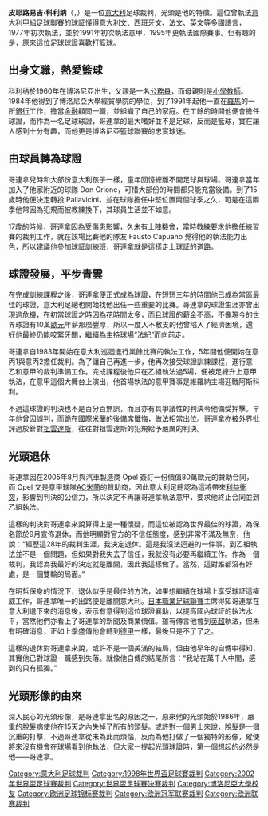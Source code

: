 {{unreferenced|time=2013-1-13}}
{{noteTA
|T=zh-hans:皮耶路易吉·科利纳;zh-hk:皮耶路易吉·哥連拿;zh-tw:皮耶路易吉·科利納;
|G1=足球
|1=zh-hans:科利纳;zh-hk:哥連拿;zh-tw:科利納;
|2=zh-hans:尤文图斯;zh-hk:祖雲達斯;zh-tw:尤文圖斯;
}}
{{infobox football official
|                name = 皮耶路易吉·科利纳<br />Pierluigi Collina
|               image = [[File:Collina.JPG|200px]]
|            fullname = Pierluigi Collina
|         dateofbirth = {{birth date and age|1960|2|13}}
|         cityofbirth = {{ITA}}[[博洛尼亞|博洛尼亞]]
|      countryofbirth = 
|         dateofdeath = 
|         cityofdeath = 
|      countryofdeath = 
|     otheroccupation = 財務顧問
|             height  = {{height|m=1.88}}
|               years = 1988-91<br>1991-05
|              league = [[意大利職業二級足球聯賽|意大利丙二聯賽]]/<br />[[意大利職業一級足球聯賽|意大利丙一聯賽]]<br>[[意乙|意乙]]/[[意甲|意甲]]
|                role = [[球證|球證]]<br>球證
|  internationalyears = 1995-05
|       confederation = [[FIFA|FIFA]] listed
|   internationalrole = [[球證|球證]]
}}

'''皮耶路易吉·科利纳'''（'''{{lang|it|Pierluigi Collina}}'''，{{bd|1960年|2月13日|||Collina, Pierluigi}}）是一位[[意大利|意大利]]足球裁判，光頭是他的特徵。這位曾執法[[意大利甲組足球聯賽|意大利甲組足球聯賽]]的球証懂得[[意大利文|意大利文]]、[[西班牙文|西班牙文]]、[[法文|法文]]、[[英文|英文]]等多國[[語言|語言]]，1977年初次執法，並於1991年初次執法意甲，1995年更執法國際賽事。但有趣的是，原來這位足球球證喜歡打[[籃球|籃球]]。

== 出身文職，熱愛籃球 ==
科利纳於1960年在博洛尼亞出生，父親是一名[[公務員|公務員]]，而母親則是[[小學|小學]][[教師|教師]]。1984年他得到了博洛尼亞大學經貿學院的學位，到了1991年起他一直在[[羅馬|羅馬]]的一所[[銀行|銀行]]工作，擔當[[金融|金融]]顧問一職，並組織了自己的家庭。在工餘的時間他便會擔任球證，而作為一名足球球證，哥連拿的最大嗜好並不是足球，反而是籃球，實在讓人感到十分有趣，而他更是博洛尼亞籃球聯賽的忠實球迷。

== 由球員轉為球證 ==
哥連拿兒時和大部份意大利孩子一樣，童年回憶總離不開足球與球場。哥連拿當年加入了他家附近的球隊 Don Orione，可惜大部份的時間都只能充當後備。到了15歲時他便決定轉投 Pallavicini，並在球隊擔任中堅位置兩個球季之久，可是在這兩季他常因為犯規而被教練換下，其球員生活並不如意。

17歲的時候，哥連拿因為受傷患影響，久未有上陣機會，當時教練要求他擔任練習賽的裁判工作，就在該場比賽他的隊友 Fausto Capuano 覺得他的執法能力出色，所以建議他參加球証訓練班，哥連拿就是這樣走上球証的道路。

== 球證發展，平步青雲 ==
在完成訓練課程之後，哥連拿便正式成為球證，在短短三年的時間他已成為當區最佳的球證，意大利足總也開始找他出任一些重要的比賽。哥連拿的球證生涯亦曾出現過危機，在初當球證之時因為花時間太多，而且球證的薪金不高，不像現今的世界球證有10萬[[歐元|歐元]]年薪那麼豐厚，所以一度入不敷支的他曾陷入了經濟困境，還好他最終仍能咬緊牙關，繼續為主持球場“法紀”而向前走。

哥連拿自1983年開始在意大利巡迴進行業餘比賽的執法工作，5年間他便開始在意丙1與意丙2擔任裁判。為了讓自己再進一步，他再次接受球證訓練課程，進行意乙和意甲的裁判準備工作。完成課程後他只在乙組執法過5場，便被足總升上意甲執法，在意甲這個大舞台上演出，他首場執法的意甲賽事是維羅納主場迎戰阿斯科利。

不過這球證的判決也不是百分百無誤，而且亦有具爭議性的判決令他備受抨擊。早年他曾因誤判，而跪在[[國際米蘭|國際米蘭]]的後備席懺悔，做法相當出位。哥連拿亦被外界批評過於針對[[祖雲達斯|祖雲達斯]]，往往對祖雲達斯的犯規給予嚴厲的判決。

== 光頭退休 ==
哥連拿因在2005年8月與汽車製造商 Opel 簽訂一份價值80萬歐元的贊助合同，而 Opel 又是意甲球隊[[AC米蘭|AC米蘭]]的贊助商，因此意大利足總認為這將帶來[[利益衝突|利益衝突]]，影響到判決的公信力，所以決定不再讓哥連拿執法意甲，要求他終止合同並到乙組執法。

這樣的判決對哥連拿來說算得上是一種懷疑，而這位被認為世界最佳的球證，為保名節於9月宣佈退休，而他明顯對官方的不信任態度，感到非常不滿及無奈，他說：“經歷這28年的裁判生涯，我決定退休。這是我沒法迴避的一件事。到乙組執法並不是一個問題，但如果對我失去了信任，我就沒有必要再繼續工作。作為一個裁判，我認為我最好的決定就是離開，因此我這樣做了。當然，這對誰都沒有好處，是一個雙輸的局面。”

在明哲保身的情況下，退休似乎是最佳的方法，如果想繼續在球場上享受球証這權威工作，哥連拿唯一的出路便是離開意大利。[[日本職業足球聯賽|日本職業足球聯賽]]主席得知哥連拿在意大利退下來的消息後，表示有意得到這位球證襄助，以提高國內球証的執法水平，當然他們亦看上了哥連拿的新聞及商業價值。雖有傳言他會到[[英超|英超]]執法，但未有明確消息，正如上季盛傳他會轉到[[德甲|德甲]]一樣，最後只是不了了之。

這樣的退休對哥連拿來說，或許不是一個美滿的結局，但由他早年的自傳中得知，其實他已對球證一職感到失落。就像他自傳的結尾所言：“我站在萬千人中間，感到的只有孤獨。”

== 光頭形像的由來 ==
深入民心的光頭形像，是哥連拿出名的原因之一，原來他的光頭始於1986年，嚴重的脫髮病使他在15天之內失掉了所有的頭髮。或許對一個男士來說，脫髮是一個沉重的打擊，不過哥連拿從未為此而煩惱，反而為他打做了一個獨特的形像，縱使將來沒有機會在球場看到他執法，但大家一提起光頭球證時，第一個想起的必然是他——哥連拿。

{{Authority control}}
{{DEFAULTSORT:Collina, Pierluigi}}
[[Category:意大利足球裁判|Category:意大利足球裁判]]
[[Category:1998年世界盃足球賽裁判|Category:1998年世界盃足球賽裁判]]
[[Category:2002年世界盃足球賽裁判|Category:2002年世界盃足球賽裁判]]
[[Category:世界盃足球賽決賽裁判|Category:世界盃足球賽決賽裁判]]
[[Category:博洛尼亞大學校友|Category:博洛尼亞大學校友]]
[[Category:欧洲足球锦标赛裁判|Category:欧洲足球锦标赛裁判]]
[[Category:欧洲冠军联赛裁判|Category:欧洲冠军联赛裁判]]
[[Category:欧洲联赛裁判|Category:欧洲联赛裁判]]